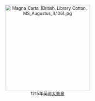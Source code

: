 <div style="text-align: center;">[[File:Magna_Carta_(British_Library_Cotton_MS_Augustus_II.106).jpg|280px]]<br />
1215年英國[[大憲章|大憲章]]</div>